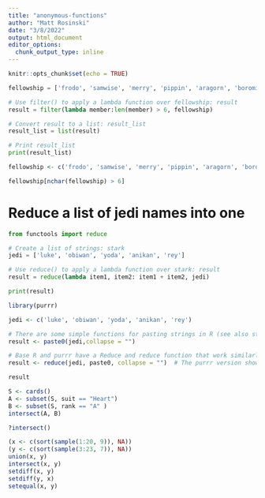 ---
title: "anonymous-functions"
author: "Matt Rosinski"
date: "3/8/2022"
output: html_document
editor_options: 
  chunk_output_type: inline
---

```{r setup, include=FALSE}
knitr::opts_chunk$set(echo = TRUE)
```

```{python}
fellowship = ['frodo', 'samwise', 'merry', 'pippin', 'aragorn', 'boromir', 'legolas', 'gimli', 'gandalf']

# Use filter() to apply a lambda function over fellowship: result
result = filter(lambda member:len(member) > 6, fellowship)

# Convert result to a list: result_list
result_list = list(result)

# Print result_list
print(result_list)
```

```{r}

fellowship <- c('frodo', 'samwise', 'merry', 'pippin', 'aragorn', 'boromir', 'legolas', 'gimli', 'gandalf')

fellowship[nchar(fellowship) > 6]

```
# Reduce a list of jedi names into one 
```{python}
from functools import reduce

# Create a list of strings: stark
jedi = ['luke', 'obiwan', 'yoda', 'anikan', 'rey']

# Use reduce() to apply a lambda function over stark: result
result = reduce(lambda item1, item2: item1 + item2, jedi)

print(result)
```

```{r}
library(purrr)

jedi <- c('luke', 'obiwan', 'yoda', 'anikan', 'rey')

# There are some simple functions for pasting strings in R (see also str_c)
result <- paste0(jedi,collapse = "")

# Base R and purrr have a Reduce and reduce function that work similarly
result <- reduce(jedi, paste0, collapse = "")  # The purrr version shown here

result
```


```{r}
S <- cards()
A <- subset(S, suit == "Heart")
B <- subset(S, rank == "A" )
intersect(A, B)

?intersect()

(x <- c(sort(sample(1:20, 9)), NA))
(y <- c(sort(sample(3:23, 7)), NA))
union(x, y)
intersect(x, y)
setdiff(x, y)
setdiff(y, x)
setequal(x, y)



```

